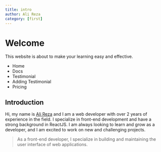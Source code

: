 ```yaml
---
title: intro
author: Ali Reza
category: [first]
---
```


# Welcome

This website is about to make your learning easy and effective.

- Home
- Docs
- Testimonial
- Adding Testimonial
- Pricing

## Introduction

Hi, my name is [Ali Reza](https://www.alirezasamadi.com/) and I am a web developer with over 2 years of experience in the field.
I specialize in front-end development and have a strong background in ReactJS. I am always looking to learn
and grow as a developer, and I am excited to work on new and challenging projects.

> As a front-end developer, I specialize in building and maintaining the user interface of web applications.
